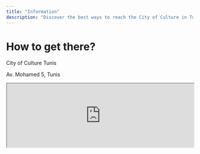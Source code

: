 ```yaml
---
title: "Information"
description: "Discover the best ways to reach the City of Culture in Tunis, Tunisia. Explore various transport options including walking, public transit, and driving, with clear directions and practical parking tips"
---
```


# How to get there?
<div className="flex space-y-0 items-baseline gap-1 text-white ">
  <LuMapPin className="mt-1 h-4 w-4 flex-none" aria-hidden="true"/>
  <div className="flex flex-col">
    <p className="my-0">City of Culture Tunis<br/></p>
    <p className="text-neutral-400 my-0">Av. Mohamed 5, Tunis</p>
  </div>
</div>


<iframe
  width="100%"
  height="172"
  title="City of Culture location"
  src="https://www.openstreetmap.org/export/embed.html?bbox=10.17938017845154%2C36.80696540094216%2C10.192791223526003%2C36.81479061332357&amp;layer=mapnik&amp;marker=36.81088240195934%2C10.18608570098877"  style={{ border: "1px solid black" }}
  className="rounded-lg"
/>


## Come by car

If you're driving, use this <a  href="https://www.google.com/maps/search/City of Culture,Av. Mohamed 5, Tunis" target="_blank"  rel="noreferrer" > Google Maps location</a> as your destination to access the parking lot at the Cité de la Culture directly.

## Come by taxi

To get to the Cité de la Culture by taxi, we recommend using ride-hailing apps like <strong>Yassir</strong> or <strong>Bolt</strong>. Simply enter your destination in the app,
 and your driver will drop you off near the main entrance.


## How to enter the event Stage at cité de la culture

Watch this video to easily find your way from the entrance to the event stage at Cité de la Culture!

<div className="flex justify-center">
<iframe  height="600"
    src="https://www.youtube.com/embed/5cgQmnbi4xc?controls=0&showinfo=0&modestbranding=1"
    title="FORKIT TUNIS HowToGetThere"
    frameborder="0"
    allow="autoplay; encrypted-media; picture-in-picture"
    referrerpolicy="strict-origin-when-cross-origin"
    allowfullscreen
    className='w-11/12'
></iframe>
</div>

